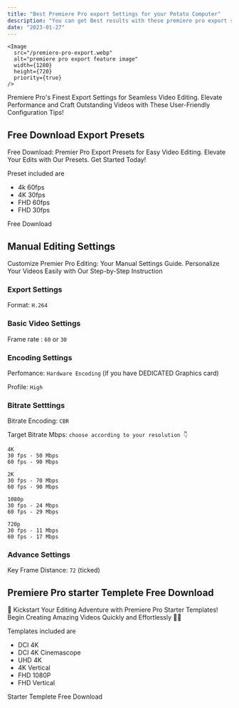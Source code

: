 ```yaml
---
title: "Best Premiere Pro export Settings for your Potato Computer"
description: "You can get Best results with these premiere pro export settings listed below."
date: "2023-01-27"
---
```

    <Image
      src="/premiere-pro-export.webp"
      alt="premiere pro export feature image"
      width={1280}
      height={720}
      priority={true}
    />
Premiere Pro's Finest Export Settings for Seamless Video Editing. Elevate Performance and Craft Outstanding Videos with These User-Friendly Configuration Tips!

## Free Download Export Presets
Free Download: Premier Pro Export Presets for Easy Video Editing. Elevate Your Edits with Our Presets. Get Started Today!

Preset included are
* 4k 60fps
* 4K 30fps
* FHD 60fps
* FHD 30fps

 <Link
                className="dark:text-white dark:bg-gray-800 text-gray-700  bg-black bg-opacity-5  px-6 py-2 inline-block text-center dark:hover:text-white hover:text-gray-700 hover:bg-black hover:bg-opacity-5 text-xs font-medium tracking-widest dark:hover:bg-gray-800 rounded cursor-pointer  select-none"
                href="https://mega.nz/folder/8W0wHLqQ#VQRzz5H0ca2JTX7pUBxHTg"
              > Free Download</Link>  

## Manual Editing Settings
Customize Premier Pro Editing: Your Manual Settings Guide. Personalize Your Videos Easily with Our Step-by-Step Instruction

### Export Settings
Format: `H.264`

### Basic Video Settings
Frame rate : `60` or `30`

### Encoding Settings
Perfomance: `Hardware Encoding` (if you have DEDICATED Graphics card)

Profile: `High`

### Bitrate Setttings
Bitrate Encoding: `CBR`

Target Bitrate Mbps: `choose according to your resolution 👇`
```
4K
30 fps - 50 Mbps
60 fps - 90 Mbps
```

```
2K
30 fps - 70 Mbps
60 fps - 90 Mbps
```

```
1080p
30 fps - 24 Mbps
60 fps - 29 Mbps
```

```
720p
30 fps - 11 Mbps
60 fps - 17 Mbps
```

### Advance Settings
Key Frame Distance: `72` (ticked)


## Premiere Pro starter Templete Free Download
🚀 Kickstart Your Editing Adventure with Premiere Pro Starter Templates! Begin Creating Amazing Videos Quickly and Effortlessly 🎥✨

Templates included are
* DCI 4K
* DCI 4K Cinemascope
* UHD 4K
* 4K Vertical
* FHD 1080P
* FHD Vertical

<Link className="dark:text-white dark:bg-gray-800 text-gray-700  bg-black bg-opacity-5 px-6 py-2 inline-block text-center dark:hover:text-white hover:text-gray-700 hover:bg-black hover:bg-opacity-5 text-xs font-medium tracking-widest dark:hover:bg-gray-800 rounded cursor-pointer  select-none" href="https://mega.nz/file/NbcG3KJK#IoFIcdz0AtiYWMdFbcbKwMRgQdOP3Es1oFjLn8MQSHY">Starter Templete Free Download</Link>
